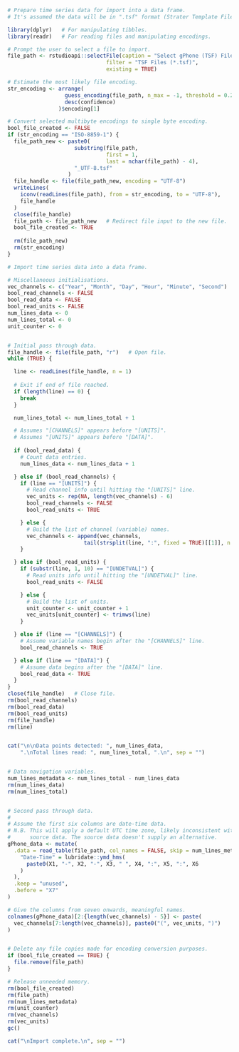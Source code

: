 
```{r gPhone_Encode, echo=FALSE, include=FALSE}

# Prepare time series data for import into a data frame.
# It's assumed the data will be in ".tsf" format (Strater Template Files).

library(dplyr)   # For manipulating tibbles.
library(readr)   # For reading files and manipulating encodings.

# Prompt the user to select a file to import.
file_path <- rstudioapi::selectFile(caption = "Select gPhone (TSF) File",
                               filter = "TSF Files (*.tsf)",
                               existing = TRUE)

# Estimate the most likely file encoding.
str_encoding <- arrange(
                  guess_encoding(file_path, n_max = -1, threshold = 0.2),
                  desc(confidence)
                )$encoding[1]

# Convert selected multibyte encodings to single byte encoding.
bool_file_created <- FALSE
if (str_encoding == "ISO-8859-1") {
  file_path_new <- paste0(
                     substring(file_path,
                               first = 1,
                               last = nchar(file_path) - 4),
                     "_UTF-8.tsf"
                   )
  file_handle <- file(file_path_new, encoding = "UTF-8")
  writeLines(
    iconv(readLines(file_path), from = str_encoding, to = "UTF-8"),
    file_handle
  )
  close(file_handle)
  file_path <- file_path_new   # Redirect file input to the new file.
  bool_file_created <- TRUE
  
  rm(file_path_new)
  rm(str_encoding)
}

```

```{r gPhone_Import, echo=FALSE, include=FALSE}

# Import time series data into a data frame.

# Miscellaneous initialisations.
vec_channels <- c("Year", "Month", "Day", "Hour", "Minute", "Second")
bool_read_channels <- FALSE
bool_read_data <- FALSE
bool_read_units <- FALSE
num_lines_data <- 0
num_lines_total <- 0
unit_counter <- 0


# Initial pass through data.
file_handle <- file(file_path, "r")   # Open file.
while (TRUE) {

  line <- readLines(file_handle, n = 1)
  
  # Exit if end of file reached.
  if (length(line) == 0) {
    break
  }

  num_lines_total <- num_lines_total + 1

  # Assumes "[CHANNELS]" appears before "[UNITS]".
  # Assumes "[UNITS]" appears before "[DATA]".
  
  if (bool_read_data) {
    # Count data entries.
    num_lines_data <- num_lines_data + 1

  } else if (bool_read_channels) {
    if (line == "[UNITS]") {
      # Read channel info until hitting the "[UNITS]" line.
      vec_units <- rep(NA, length(vec_channels) - 6)
      bool_read_channels <- FALSE
      bool_read_units <- TRUE

    } else {
      # Build the list of channel (variable) names.
      vec_channels <- append(vec_channels,
                        tail(strsplit(line, ":", fixed = TRUE)[[1]], n = 1))
    }

  } else if (bool_read_units) {
    if (substr(line, 1, 10) == "[UNDETVAL]") {
      # Read units info until hitting the "[UNDETVAL]" line.
      bool_read_units <- FALSE

    } else {
      # Build the list of units.
      unit_counter <- unit_counter + 1
      vec_units[unit_counter] <- trimws(line)
    }

  } else if (line == "[CHANNELS]") {
    # Assume variable names begin after the "[CHANNELS]" line.
    bool_read_channels <- TRUE

  } else if (line == "[DATA]") {
    # Assume data begins after the "[DATA]" line.
    bool_read_data <- TRUE
  }
}
close(file_handle)   # Close file.
rm(bool_read_channels)
rm(bool_read_data)
rm(bool_read_units)
rm(file_handle)
rm(line)


cat("\n\nData points detected: ", num_lines_data,
    ".\nTotal lines read: ", num_lines_total, ".\n", sep = "")


# Data navigation variables.
num_lines_metadata <- num_lines_total - num_lines_data
rm(num_lines_data)
rm(num_lines_total)


# Second pass through data.
#
# Assume the first six columns are date-time data.
# N.B. This will apply a default UTC time zone, likely inconsistent with the
#      source data. The source data doesn't supply an alternative.
gPhone_data <- mutate(
  .data = read_table(file_path, col_names = FALSE, skip = num_lines_metadata),
    "Date-Time" = lubridate::ymd_hms(
      paste0(X1, "-", X2, "-", X3, " ", X4, ":", X5, ":", X6
    )
  ),
  .keep = "unused",
  .before = "X7"
)

# Give the columns from seven onwards, meaningful names.
colnames(gPhone_data)[2:{length(vec_channels) - 5}] <- paste(
  vec_channels[7:length(vec_channels)], paste0("(", vec_units, ")")
)


# Delete any file copies made for encoding conversion purposes.
if (bool_file_created == TRUE) {
  file.remove(file_path)
}

# Release unneeded memory.
rm(bool_file_created)
rm(file_path)
rm(num_lines_metadata)
rm(unit_counter)
rm(vec_channels)
rm(vec_units)
gc()

cat("\nImport complete.\n", sep = "")

```
